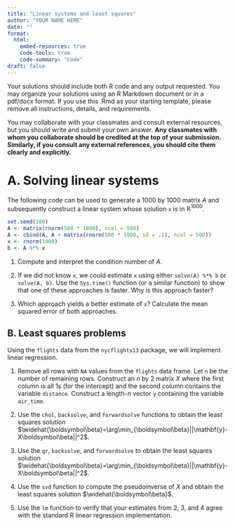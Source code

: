 ```yaml
---
title: "Linear systems and least squares"
author: "YOUR NAME HERE"
date: ""
format: 
  html:
    embed-resources: true
    code-tools: true
    code-summary: "Code"
draft: false
---
```

Your solutions should include both R code and any output requested. You may organize your solutions using an R Markdown document or in a pdf/docx format. If you use this .Rmd as your starting template, please remove all instructions, details, and requirements. 

You may collaborate with your classmates and consult external resources, but you should write and submit your own answer. **Any classmates with whom you collaborate should be credited at the top of your submission. Similarly, if you consult any external references, you should cite them clearly and explicitly.**

# A. Solving linear systems

The following code can be used to generate a 1000 by 1000 matrix $A$ and subsequently construct a linear system whose solution `x` is in $\mathbb{R}^{1000}$.

```r
set.seed(100)
A <- matrix(rnorm(500 * 1000), ncol = 500)
A <- cbind(A, A + matrix(rnorm(500 * 1000, sd = .1), ncol = 500))
x <- rnorm(1000)
b <- A %*% x
```

1. Compute and interpret the condition number of $A$. 

2. If we did not know `x`, we could estimate `x` using either `solve(A) %*% b` or `solve(A, b)`. Use the `Sys.time()` function (or a similar function) to show that one of these approaches is faster. Why is this approach faster?

3. Which approach yields a better estimate of `x`? Calculate the mean squared error of both approaches. 

## B. Least squares problems

Using the `flights` data from the `nycflights13` package, we will implement linear regression. 

1. Remove all rows with `NA` values from the `flights` data frame. Let `n` be the number of remaining rows. Construct an $n$ by 2 matrix $X$ where the first column is all 1s (for the intercept) and the second column contains the variable `distance`. Construct a length-$n$ vector `y` containing the variable `air_time`.

2. Use the `chol`, `backsolve`, and `forwardsolve` functions to obtain the least squares solution $\widehat{\boldsymbol\beta}=\arg\min_{\boldsymbol\beta}||\mathbf{y}-X\boldsymbol\beta||^2$.

3. Use the `qr`, `backsolve`, and `forwardsolve` to obtain the least squares solution $\widehat{\boldsymbol\beta}=\arg\min_{\boldsymbol\beta}||\mathbf{y}-X\boldsymbol\beta||^2$.

4. Use the `svd` function to compute the pseudoinverse of $X$ and obtain the least squares solution $\widehat{\boldsymbol\beta}$.

5. Use the `lm` function to verify that your estimates from 2, 3, and 4 agree with the standard R linear regression implementation.